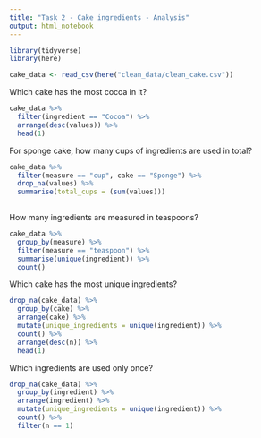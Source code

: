 ```yaml
---
title: "Task 2 - Cake ingredients - Analysis"
output: html_notebook
---
```


```r
library(tidyverse)
library(here)

cake_data <- read_csv(here("clean_data/clean_cake.csv"))
```


Which cake has the most cocoa in it?

```r
cake_data %>% 
  filter(ingredient == "Cocoa") %>% 
  arrange(desc(values)) %>% 
  head(1)
```

For sponge cake, how many cups of ingredients are used in total?

```r
cake_data %>%
  filter(measure == "cup", cake == "Sponge") %>%
  drop_na(values) %>%
  summarise(total_cups = (sum(values)))
 
```


How many ingredients are measured in teaspoons?

```r
cake_data %>% 
  group_by(measure) %>% 
  filter(measure == "teaspoon") %>% 
  summarise(unique(ingredient)) %>% 
  count()
```

Which cake has the most unique ingredients?

```r
drop_na(cake_data) %>% 
  group_by(cake) %>% 
  arrange(cake) %>% 
  mutate(unique_ingredients = unique(ingredient)) %>% 
  count() %>% 
  arrange(desc(n)) %>% 
  head(1)
```


Which ingredients are used only once?

```r
drop_na(cake_data) %>% 
  group_by(ingredient) %>% 
  arrange(ingredient) %>% 
  mutate(unique_ingredients = unique(ingredient)) %>% 
  count() %>% 
  filter(n == 1)
```

